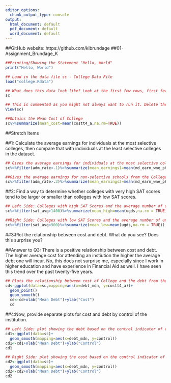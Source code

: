 ---
editor_options:
  chunk_output_type: console
output:
  html_document: default
  pdf_document: default
  word_document: default
---
##GitHub website: https://github.com/klbrundage 
##01-Assignment_Brundage_K

```{r}
##Printing/Showing the Statement "Hello, World"
print("Hello, World")
```


```{r load_data}
## Load in the data file sc - College Data File
load("college.Rdata")
```


```{r look_at_data}
## What does this data look like? Look at the first few rows, first few variables
sc

## This is commented as you might not always want to run it. Delete the "#" sign below in order to run the command. 
View(sc)
```


```{r Mean Cost College}
##Obtains the Mean Cost of College
sc%>%summarize(mean_cost=mean(costt4_a,na.rm=TRUE))
```


##Stretch Items

##1: Calculate the average earnings for individuals at the most selective colleges, then compare that with individuals at the least selective colleges in the dataset.

```{r combining commands}
## Gives the average earnings for individuals at the most selective colleges, then compare that with individuals at the least selective colleges
sc%>%filter(adm_rate<.1)%>%summarize(mean_earnings1=mean(md_earn_wne_p6,na.rm = TRUE))

##Gives the average earnings for non-selective schools from the College Data File
sc%>%filter(adm_rate>.3)%>%summarize(mean_earnings2=mean(md_earn_wne_p6,na.rm = TRUE))
```

##2: Find a way to determine whether colleges with very high SAT scores tend to be larger or smaller than colleges with low SAT scores.

```{r SAT Scores}
## Left Side: Colleges with high SAT Scores and the average number of undergrads at those colleges
sc%>%filter(sat_avg>1400)%>%summarize(mean_high=mean(ugds,na.rm = TRUE))

##Right Side: Colleges with low SAT Scores and the average number of undergrads at those Colleges
sc%>%filter(sat_avg<900)%>%summarize(mean_low=mean(ugds,na.rm = TRUE))
```

##3:Plot the relationship between cost and debt. What do you see? Does this surprise you?

##Answer to Q3:  There is a positive relationship between cost and debt.  The higher average cost for attending an instiution the higher the average debt one will incur. No, this does not surprise me, especially since I work in higher education and have experience in Financial Aid as well.  I have seen this trend over the past twenty-five years.

```{r Plot Cost v Debt}
## Plots the relationship between cost of College and the debt from the College Data File
cd<-ggplot(data=sc,mapping=aes(x=debt_mdn, y=costt4_a))+
  geom_point()
  geom_smooth()
  cd<-cd+xlab("Mean Debt")+ylab("Cost")
  cd
```

##4:Now, provide separate plots for cost and debt by control of the institution.

```{r Separate Plots}
## Left Side: plot showing the debt based on the control indicator of each instiution in the College Data File
cd1<-ggplot(data=sc)+
  geom_smooth(mapping=aes(x=debt_mdn, y=control))
cd1<-cd1+xlab("Mean Debt")+ylab("Control")
cd1

## Right Side: plot showing the cost based on the control indicator of each institution in the College Data File
cd2<-ggplot(data=sc)+
  geom_smooth(mapping=aes(x=debt_mdn, y=control))
cd2<-cd2+xlab("Mean Debt")+ylab("Control")
cd2
```
